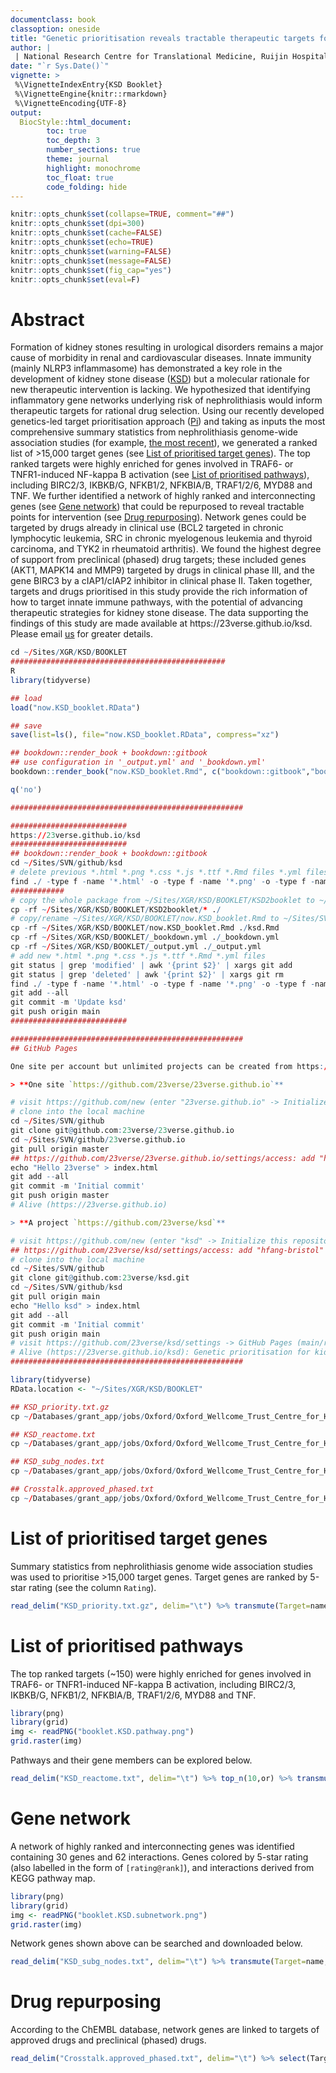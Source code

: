 ```yaml
---
documentclass: book
classoption: oneside
title: "Genetic prioritisation reveals tractable therapeutic targets for kidney stone disease"
author: |
 | National Research Centre for Translational Medicine, Ruijin Hospital, Shanghai Jiao Tong University School of Medicine
date: "`r Sys.Date()`"
vignette: >
 %\VignetteIndexEntry{KSD Booklet}
 %\VignetteEngine{knitr::rmarkdown}
 %\VignetteEncoding{UTF-8}
output: 
  BiocStyle::html_document:
        toc: true
        toc_depth: 3
        number_sections: true
        theme: journal
        highlight: monochrome
        toc_float: true
        code_folding: hide
---
```


```r
knitr::opts_chunk$set(collapse=TRUE, comment="##")
knitr::opts_chunk$set(dpi=300)
knitr::opts_chunk$set(cache=FALSE)
knitr::opts_chunk$set(echo=TRUE)
knitr::opts_chunk$set(warning=FALSE)
knitr::opts_chunk$set(message=FALSE)
knitr::opts_chunk$set(fig_cap="yes")
knitr::opts_chunk$set(eval=F)
```


# Abstract {#index}

Formation of kidney stones resulting in urological disorders remains a major cause of morbidity in renal and cardiovascular diseases. Innate immunity (mainly NLRP3 inflammasome) has demonstrated a key role in the development of kidney stone disease ([KSD](https://www.nhs.uk/conditions/Kidney-stones/)) but a molecular rationale for new therapeutic intervention is lacking. We hypothesized that identifying inflammatory gene networks underlying risk of nephrolithiasis would inform therapeutic targets for rational drug selection. Using our recently developed genetics-led target prioritisation approach ([Pi](https://pubmed.ncbi.nlm.nih.gov/31253980)) and taking as inputs the most comprehensive summary statistics from nephrolithiasis genome-wide association studies (for example, [the most recent](https://pubmed.ncbi.nlm.nih.gov/31729369)), we generated a ranked list of >15,000 target genes (see [List of prioritised target genes]). The top ranked targets were highly enriched for genes involved in TRAF6- or TNFR1-induced NF-kappa B activation (see [List of prioritised pathways]), including BIRC2/3, IKBKB/G, NFKB1/2, NFKBIA/B, TRAF1/2/6, MYD88 and TNF. We further identified a network of highly ranked and interconnecting genes (see [Gene network]) that could be repurposed to reveal tractable points for intervention (see [Drug repurposing]). Network genes could be targeted by drugs already in clinical use (BCL2 targeted in chronic lymphocytic leukemia, SRC in chronic myelogenous leukemia and thyroid carcinoma, and TYK2 in rheumatoid arthritis). We found the highest degree of support from preclinical (phased) drug targets; these included genes (AKT1, MAPK14 and MMP9) targeted by drugs in clinical phase III, and the gene BIRC3 by a cIAP1/cIAP2 inhibitor in clinical phase II. Taken together, targets and drugs prioritised in this study provide the rich information of how to target innate immune pathways, with the potential of advancing therapeutic strategies for kidney stone disease. The data supporting the findings of this study are made available at https://23verse.github.io/ksd. Please email [us](mailto:fh12355@rjh.com.cn) for greater details.

```r
cd ~/Sites/XGR/KSD/BOOKLET
################################################
R
library(tidyverse)

## load
load("now.KSD_booklet.RData")

## save
save(list=ls(), file="now.KSD_booklet.RData", compress="xz")

## bookdown::render_book + bookdown::gitbook
## use configuration in '_output.yml' and '_bookdown.yml'
bookdown::render_book("now.KSD_booklet.Rmd", c("bookdown::gitbook","bookdown::pdf_book","bookdown::tufte_html_book")[1])

q('no')

####################################################

##########################
https://23verse.github.io/ksd
##########################
## bookdown::render_book + bookdown::gitbook
cd ~/Sites/SVN/github/ksd
# delete previous *.html *.png *.css *.js *.ttf *.Rmd files *.yml files
find ./ -type f -name '*.html' -o -type f -name '*.png' -o -type f -name '*.css' -o -type f -name '*.js' -o -type f -name '*.ttf' -o -type f -name '*.Rmd' -o -type f -name '*.yml' -o -type f -name '*.RDS' -o -type f -name '*.r' | xargs rm -rf
############
# copy the whole package from ~/Sites/XGR/KSD/BOOKLET/KSD2booklet to ~/Sites/SVN/github/ksd
cp -rf ~/Sites/XGR/KSD/BOOKLET/KSD2booklet/* ./
# copy/rename ~/Sites/XGR/KSD/BOOKLET/now.KSD_booklet.Rmd to ~/Sites/SVN/github/ksd/ksd.Rmd
cp -rf ~/Sites/XGR/KSD/BOOKLET/now.KSD_booklet.Rmd ./ksd.Rmd
cp -rf ~/Sites/XGR/KSD/BOOKLET/_bookdown.yml ./_bookdown.yml
cp -rf ~/Sites/XGR/KSD/BOOKLET/_output.yml ./_output.yml
# add new *.html *.png *.css *.js *.ttf *.Rmd *.yml files
git status | grep 'modified' | awk '{print $2}' | xargs git add
git status | grep 'deleted' | awk '{print $2}' | xargs git rm
find ./ -type f -name '*.html' -o -type f -name '*.png' -o -type f -name '*.css' -o -type f -name '*.js' -o -type f -name '*.ttf' -o -type f -name '*.Rmd' -o -type f -name '*.yml' -o -type f -name '*.RDS' -o -type f -name '*.r' | xargs git add
git add --all
git commit -m 'Update ksd'
git push origin main
##########################

####################################################
## GitHub Pages

One site per account but unlimited projects can be created from https://pages.github.com:

> **One site `https://github.com/23verse/23verse.github.io`**

# visit https://github.com/new (enter "23verse.github.io" -> Initialize this repository with a README)
# clone into the local machine 
cd ~/Sites/SVN/github
git clone git@github.com:23verse/23verse.github.io
cd ~/Sites/SVN/github/23verse.github.io
git pull origin master
## https://github.com/23verse/23verse.github.io/settings/access: add "hfang-bristol"
echo "Hello 23verse" > index.html
git add --all
git commit -m 'Initial commit'
git push origin master
# Alive (https://23verse.github.io)

> **A project `https://github.com/23verse/ksd`**

# visit https://github.com/new (enter "ksd" -> Initialize this repository with a README)
## https://github.com/23verse/ksd/settings/access: add "hfang-bristol"
# clone into the local machine 
cd ~/Sites/SVN/github
git clone git@github.com:23verse/ksd.git
cd ~/Sites/SVN/github/ksd
git pull origin main
echo "Hello ksd" > index.html
git add --all
git commit -m 'Initial commit'
git push origin main
# visit https://github.com/23verse/ksd/settings -> GitHub Pages (main/root)
# Alive (https://23verse.github.io/ksd): Genetic prioritisation for kidney stone disease
####################################################

```

```r
library(tidyverse)
RData.location <- "~/Sites/XGR/KSD/BOOKLET"
```

```r
## KSD_priority.txt.gz
cp ~/Databases/grant_app/jobs/Oxford/Oxford_Wellcome_Trust_Centre_for_Human_Genetics/ULTRA-DD/FrontierImmunology/KidneyStone/KSD_priority.txt.gz ~/Sites/XGR/KSD/BOOKLET

## KSD_reactome.txt
cp ~/Databases/grant_app/jobs/Oxford/Oxford_Wellcome_Trust_Centre_for_Human_Genetics/ULTRA-DD/FrontierImmunology/KidneyStone/KSD_reactome.txt ~/Sites/XGR/KSD/BOOKLET

## KSD_subg_nodes.txt
cp ~/Databases/grant_app/jobs/Oxford/Oxford_Wellcome_Trust_Centre_for_Human_Genetics/ULTRA-DD/FrontierImmunology/KidneyStone/KSD_subg_nodes.txt ~/Sites/XGR/KSD/BOOKLET

## Crosstalk.approved_phased.txt
cp ~/Databases/grant_app/jobs/Oxford/Oxford_Wellcome_Trust_Centre_for_Human_Genetics/ULTRA-DD/FrontierImmunology/KidneyStone/Crosstalk.approved_phased.txt ~/Sites/XGR/KSD/BOOKLET

```


# List of prioritised target genes

Summary statistics from nephrolithiasis genome wide association studies was used to prioritise >15,000 target genes. Target genes are ranked by 5-star rating (see the column `Rating`).

```r
read_delim("KSD_priority.txt.gz", delim="\t") %>% transmute(Target=name, Rank=rank, Rating=signif(rating,digits=4), Description=description) %>% DT::datatable(options=list(pageLength=10,searchHighlight=T,dom='Bfrtip',buttons=c('csv','copy'), dom='t',scrollX=T), style='default', caption="", rownames=FALSE, escape=F, extensions=c('Buttons'))
```


# List of prioritised pathways

The top ranked targets (~150) were highly enriched for genes involved in TRAF6- or TNFR1-induced NF-kappa B activation, including BIRC2/3, IKBKB/G, NFKB1/2, NFKBIA/B, TRAF1/2/6, MYD88 and TNF. 

```r
library(png)
library(grid)
img <- readPNG("booklet.KSD.pathway.png")
grid.raster(img)
```

Pathways and their gene members can be explored below.

```r
read_delim("KSD_reactome.txt", delim="\t") %>% top_n(10,or) %>% transmute(Pathway=name, log2OR=or, FDR=adjp, Genes=members_Overlap) %>% DT::datatable(options=list(pageLength=10,searchHighlight=T,dom='Bfrtip',buttons=c('csv','copy'), dom='t',scrollX=T), style='default', caption="", rownames=FALSE, escape=F, extensions=c('Buttons'))
```


# Gene network

A network of highly ranked and interconnecting genes was identified containing 30 genes and 62 interactions. Genes colored by 5-star rating (also labelled in the form of `[rating@rank]`), and interactions derived from KEGG pathway map.

```r
library(png)
library(grid)
img <- readPNG("booklet.KSD.subnetwork.png")
grid.raster(img)
```

Network genes shown above can be searched and downloaded below.

```r
read_delim("KSD_subg_nodes.txt", delim="\t") %>% transmute(Target=name, Rank=rank, Rating=signif(rating,digits=4), Description=description) %>% DT::datatable(options=list(pageLength=10,searchHighlight=T,dom='Bfrtip',buttons=c('csv','copy'), dom='t',scrollX=T), style='default', caption="", rownames=FALSE, escape=F, extensions=c('Buttons'))
```

# Drug repurposing

According to the ChEMBL database, network genes are linked to targets of approved drugs and preclinical (phased) drugs. 

```r
read_delim("Crosstalk.approved_phased.txt", delim="\t") %>% select(Target, Disease, Drug, Phase) %>% DT::datatable(options=list(pageLength=10,searchHighlight=T,dom='Bfrtip',buttons=c('csv','copy'), dom='t',scrollX=T), style='default', caption="", rownames=FALSE, escape=F, extensions=c('Buttons'))
```
